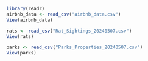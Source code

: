 

```r
library(readr)
airbnb_data <- read_csv("airbnb_data.csv")
View(airbnb_data)

rats <- read_csv("Rat_Sightings_20240507.csv")
View(rats)

parks <- read_csv("Parks_Properties_20240507.csv")
View(parks)
```